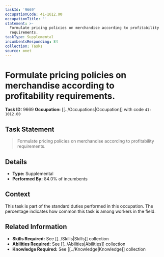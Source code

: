 ```yaml
---
taskId: '9669'
occupationCode: 41-1012.00
occupationTitle: ''
statement: >-
  Formulate pricing policies on merchandise according to profitability
  requirements.
taskType: Supplemental
incumbentsResponding: 84
collection: Tasks
source: onet
---
```

# Formulate pricing policies on merchandise according to profitability requirements.

**Task ID:** 9669
**Occupation:** [[../Occupations|Occupation]] with code `41-1012.00`

## Task Statement

> Formulate pricing policies on merchandise according to profitability requirements.

## Details

- **Type:** Supplemental
- **Performed By:** 84.0% of incumbents

## Context

This task is part of the standard duties performed in this occupation. The percentage indicates how common this task is among workers in the field.

## Related Information

- **Skills Required:** See [[../Skills|Skills]] collection
- **Abilities Required:** See [[../Abilities|Abilities]] collection
- **Knowledge Required:** See [[../Knowledge|Knowledge]] collection
